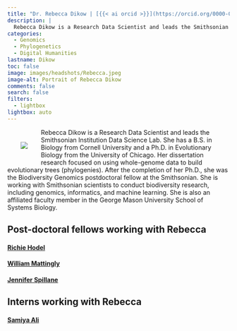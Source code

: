 ```yaml
---
title: "Dr. Rebecca Dikow | [{{< ai orcid >}}](https://orcid.org/0000-0001-9668-3683) [{{< ai google-scholar >}}](https://scholar.google.com/citations?user=gBRB_OkAAAAJ&hl=en&oi=ao) [{{< ai cv >}}]() [{{< fa brands github >}}](https://github.com/rdikow) [{{< fa envelope >}}](mailto:dikowr@si.edu)"
description: |
  Rebecca Dikow is a Research Data Scientist and leads the Smithsonian Data Science Lab. She leads projects in genomics, informatics, and machine learning.
categories:
  - Genomics
  - Phylogenetics
  - Digital Humanities
lastname: Dikow
toc: false
image: images/headshots/Rebecca.jpeg
image-alt: Portrait of Rebecca Dikow
comments: false
search: false
filters:
  - lightbox
lightbox: auto
---
```

::: {.content-container}
::: {.header-block}

<div>
  <div style="float: left; position: relative; top: 0px; padding: 30px;">
  ![](images/headshots/Rebecca.jpeg)
  </div>

Rebecca Dikow is a Research Data Scientist and leads the Smithsonian Institution Data Science Lab. She has a B.S. in Biology from Cornell University and a Ph.D. in Evolutionary Biology from the University of Chicago. Her dissertation research focused on using whole-genome data to build evolutionary trees (phylogenies). After the completion of her Ph.D., she was the Biodiversity Genomics postdoctoral fellow at the Smithsonian. She is working with Smithsonian scientists to conduct biodiversity research, including genomics, informatics, and machine learning. She is also an affiliated faculty member in the George Mason University School of Systems Biology.

</div>
:::
:::

::: {.listing-block}
## Post-doctoral fellows working with Rebecca
#### [**Richie Hodel**](../postdocs/richie.qmd)

#### [**William Mattingly**](../postdocs/william.qmd)

#### [**Jennifer Spillane**](../postdocs/jennifer.qmd)

## Interns working with Rebecca
#### [**Samiya Ali**](../interns/samiyaali.qmd)
:::

